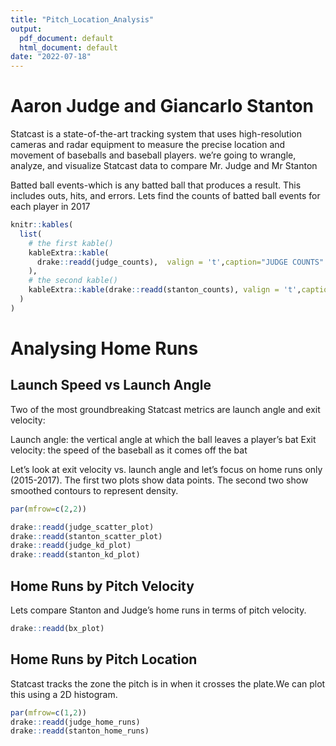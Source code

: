 ```yaml
---
title: "Pitch_Location_Analysis"
output:
  pdf_document: default
  html_document: default
date: "2022-07-18"
---
```


# Aaron Judge and Giancarlo Stanton

Statcast is a state-of-the-art tracking system that uses high-resolution cameras and radar equipment to measure the precise location and movement of baseballs and baseball players.
we're going to wrangle, analyze, and visualize Statcast data to compare Mr. Judge and Mr Stanton

Batted ball events-which is any batted ball that produces a result. This includes outs, hits, and errors. Lets find the counts of batted ball events for each player in 2017


```r


knitr::kables(
  list(
    # the first kable() 
    kableExtra::kable(
      drake::readd(judge_counts),  valign = 't',caption="JUDGE COUNTS"
    ),
    # the second kable() 
    kableExtra::kable(drake::readd(stanton_counts), valign = 't',caption="STANTON COUNTS")
  )
)


```


# Analysing Home Runs
## Launch Speed vs Launch Angle

Two of the most groundbreaking Statcast metrics are launch angle and exit velocity:

Launch angle: the vertical angle at which the ball leaves a player's bat
Exit velocity: the speed of the baseball as it comes off the bat
    
Let's look at exit velocity vs. launch angle and let's focus on home runs only (2015-2017). The first two plots show data points. The second two show smoothed contours to represent density.


```r

par(mfrow=c(2,2))

drake::readd(judge_scatter_plot)
drake::readd(stanton_scatter_plot)
drake::readd(judge_kd_plot)
drake::readd(stanton_kd_plot)


```


## Home Runs by Pitch Velocity

Lets compare Stanton and Judge's home runs in terms of pitch velocity.




```r

drake::readd(bx_plot)

```



## Home Runs by Pitch Location

Statcast tracks the zone the pitch is in when it crosses the plate.We can plot this using a 2D histogram.


```r

par(mfrow=c(1,2))
drake::readd(judge_home_runs)
drake::readd(stanton_home_runs)

```

